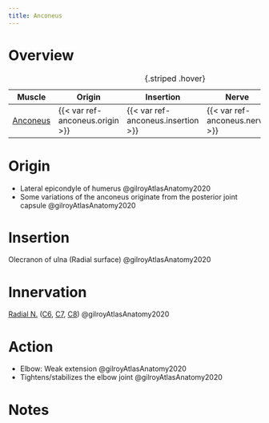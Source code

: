 ```yaml
---
title: Anconeus
---
```



# Overview

| Muscle  | Origin | Insertion | Nerve | Action |
|------|--------|-------|----------|--------|
| [Anconeus]({{< var ref-anconeus.path >}}) | {{< var ref-anconeus.origin >}} | {{< var ref-anconeus.insertion >}} | {{< var ref-anconeus.nerve >}} | {{< var ref-anconeus.action >}} |
: {.striped .hover}



# Origin {#origin}

- Lateral epicondyle of humerus @gilroyAtlasAnatomy2020
- Some variations of the anconeus originate from the posterior joint capsule @gilroyAtlasAnatomy2020



# Insertion {#insertion}
Olecranon of ulna (Radial surface) @gilroyAtlasAnatomy2020

# Innervation {#innervation}
[Radial N.]({{< var ref-radial-nerve.path >}}) ([C6]({{< var ref-nerve-root.c6 >}}), [C7]({{< var ref-nerve-root.c7 >}}), [C8]({{< var ref-nerve-root.c8 >}})) @gilroyAtlasAnatomy2020

# Action {#action}

- Elbow: Weak extension @gilroyAtlasAnatomy2020
- Tightens/stabilizes the elbow joint @gilroyAtlasAnatomy2020





# Notes